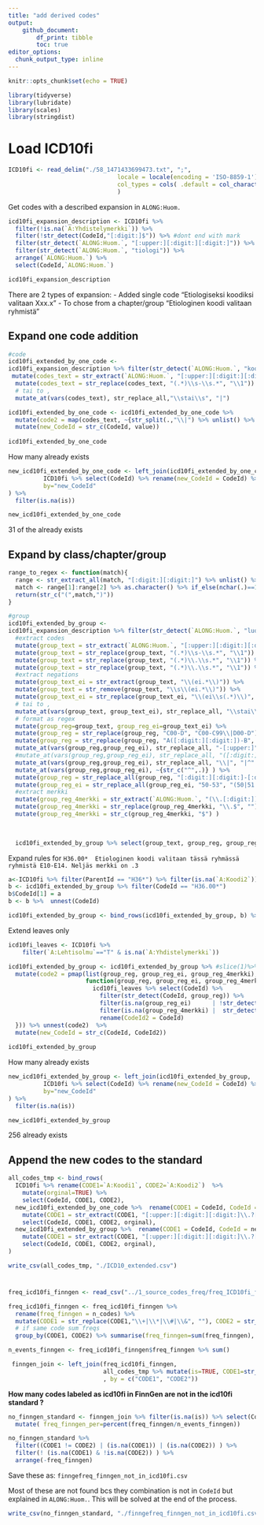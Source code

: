```yaml
---
title: "add derived codes"
output: 
    github_document:
        df_print: tibble
        toc: true
editor_options: 
  chunk_output_type: inline
---
```


```r
knitr::opts_chunk$set(echo = TRUE)

library(tidyverse)
library(lubridate)
library(scales)
library(stringdist)
```


# Load ICD10fi

```r

ICD10fi <- read_delim("./58_1471433699473.txt", ";", 
                               locale = locale(encoding = 'ISO-8859-1'),
                               col_types = cols( .default = col_character() )
                               )

```

Get codes with a described expansion in `ALONG:Huom.`

```r
icd10fi_expansion_description <- ICD10fi %>% 
  filter(!is.na(`A:Yhdistelymerkki`)) %>% 
  filter(!str_detect(CodeId,"[:digit:]$")) %>% #dont end with mark
  filter(str_detect(`ALONG:Huom.`, "[:upper:][:digit:][:digit:]")) %>% 
  filter(str_detect(`ALONG:Huom.`, "tiologi")) %>% 
  arrange(`ALONG:Huom.`) %>% 
  select(CodeId,`ALONG:Huom.`) 

icd10fi_expansion_description
```

There are 2 types of expansion: 
- Added single code "Etiologiseksi koodiksi valitaan Xxx.x"
- To chose from a chapter/group "Etiologinen koodi valitaan ryhmistä"


## Expand one code addition
```r
#code
icd10fi_extended_by_one_code <- 
icd10fi_expansion_description %>% filter(str_detect(`ALONG:Huom.`, "koodik") & !str_detect(`ALONG:Huom.`, "Lisäksi")) %>% 
 mutate(codes_text = str_extract(`ALONG:Huom.`, "[:upper:][:digit:][:digit:].*")) %>% 
  mutate(codes_text = str_replace(codes_text, "(.*)\\s-\\s.*", "\\1")) %>% 
  # tai to , 
  mutate_at(vars(codes_text), str_replace_all,"\\stai\\s", "|")
```

```r
icd10fi_extended_by_one_code <- icd10fi_extended_by_one_code %>% 
  mutate(code2 = map(codes_text, ~{str_split(.,"\\|") %>% unlist() %>% as_tibble()})) %>% unnest(code2) %>% 
  mutate(new_CodeId = str_c(CodeId, value))
  
icd10fi_extended_by_one_code

```

How many already exists
```r
new_icd10fi_extended_by_one_code <- left_join(icd10fi_extended_by_one_code, 
          ICD10fi %>% select(CodeId) %>% rename(new_CodeId = CodeId) %>% mutate(is=TRUE), 
          by="new_CodeId"
) %>%
  filter(is.na(is))

new_icd10fi_extended_by_one_code
```
31 of the already exists 






## Expand by class/chapter/group
```r
range_to_regex <- function(match){
  range <- str_extract_all(match, "[:digit:][:digit:]") %>% unlist() %>% as.integer()
  match <- range[1]:range[2] %>% as.character() %>% if_else(nchar(.)==1, str_c("0",.),.) %>% str_c(collapse = "|")
  return(str_c("(",match,")"))
}

#group
icd10fi_extended_by_group <- 
icd10fi_expansion_description %>% filter(str_detect(`ALONG:Huom.`, "luokasta|luvusta|ryhmistä|ryhmästä|rymistä")) %>% 
  #extract codes
  mutate(group_text = str_extract(`ALONG:Huom.`, "[:upper:][:digit:][:digit:].*")) %>% 
  mutate(group_text = str_replace(group_text, "(.*)\\s-\\s.*", "\\1")) %>% 
  mutate(group_text = str_replace(group_text, "(.*)\\.\\s.*", "\\1")) %>% 
  mutate(group_text = str_replace(group_text, "(.*)\\.\\s.*", "\\1")) %>% 
  #extract negations
  mutate(group_text_ei = str_extract(group_text, "\\(ei.*\\)")) %>% 
  mutate(group_text = str_remove(group_text, "\\s\\(ei.*\\)")) %>% 
  mutate(group_text_ei = str_replace(group_text_ei, "\\(ei\\s(.*)\\)", "\\1")) %>% 
  # tai to , 
  mutate_at(vars(group_text, group_text_ei), str_replace_all, "\\stai\\sryhmistä\\s|\\stai\\sryhmästä\\s|,\\s|\\stai\\s", "|") %>%
  # format as regex
  mutate(group_reg=group_text, group_reg_ei=group_text_ei) %>% 
  mutate(group_reg = str_replace(group_reg, "C00-D", "C00-C99\\|D00-D")) %>% 
  mutate(group_reg = str_replace(group_reg, "A([:digit:][:digit:])-B", "A\\1-A99\\|B00-B")) %>% 
  mutate_at(vars(group_reg,group_reg_ei), str_replace_all, "-[:upper:]", "-" ) %>% 
  #mutate_at(vars(group_reg,group_reg_ei), str_replace_all, "([:digit:][:digit:]-[:digit:][:digit:])", "\\[\\1\\]" ) %>% 
  mutate_at(vars(group_reg,group_reg_ei), str_replace_all, "\\|", "|^" ) %>% 
  mutate_at(vars(group_reg,group_reg_ei), ~{str_c("^",.)} ) %>% 
  mutate(group_reg = str_replace_all(group_reg, "[:digit:][:digit:]-[:digit:][:digit:]", range_to_regex)) %>% 
  mutate(group_reg_ei = str_replace_all(group_reg_ei, "50-53", "(50|51|52|53)"))%>% 
  #extract merkki
  mutate(group_reg_4merkki = str_extract(`ALONG:Huom.`, "(\\.[:digit:])($|\\.$)")) %>% 
  mutate(group_reg_4merkki = str_replace(group_reg_4merkki, "\\.$", "")) %>% 
  mutate(group_reg_4merkki = str_c(group_reg_4merkki, "$") ) 

  
  
  icd10fi_extended_by_group %>% select(group_text, group_reg, group_reg_ei, group_reg_4merkki) %>% print(n=300)

```

Expand rules for  `H36.00*	Etiologinen koodi valitaan tässä ryhmässä ryhmistä E10-E14. Neljäs merkki on .3`

```r
a<-ICD10fi %>% filter(ParentId == "H36*") %>% filter(is.na(`A:Koodi2`)) %>%  select(CodeId)
b <- icd10fi_extended_by_group %>% filter(CodeId == "H36.00*")
b$CodeId[1] = a
b <- b %>%  unnest(CodeId)

icd10fi_extended_by_group <- bind_rows(icd10fi_extended_by_group, b) %>%  distinct()

```


Extend leaves only 
```r
icd10fi_leaves <- ICD10fi %>% 
    filter(`A:Lehtisolmu`=="T" & is.na(`A:Yhdistelymerkki`))
```



```r
icd10fi_extended_by_group <- icd10fi_extended_by_group %>% #slice(1)%>% 
  mutate(code2 = pmap(list(group_reg, group_reg_ei, group_reg_4merkki), 
                      function(group_reg, group_reg_ei, group_reg_4merkki){
                        icd10fi_leaves %>% select(CodeId) %>%  
                          filter(str_detect(CodeId, group_reg)) %>% 
                          filter(is.na(group_reg_ei)      | !str_detect(CodeId, group_reg_ei)) %>% 
                          filter(is.na(group_reg_4merkki) |  str_detect(CodeId, group_reg_4merkki)) %>% 
                          rename(CodeId2 = CodeId)
  })) %>% unnest(code2)  %>% 
  mutate(new_CodeId = str_c(CodeId, CodeId2))
  
icd10fi_extended_by_group

```


How many already exists
```r
new_icd10fi_extended_by_group <- left_join(icd10fi_extended_by_group, 
          ICD10fi %>% select(CodeId) %>% rename(new_CodeId = CodeId) %>% mutate(is=TRUE), 
          by="new_CodeId"
) %>%
  filter(is.na(is))

new_icd10fi_extended_by_group
```
256 already exists 




## Append the new codes to the standard


```r

all_codes_tmp <- bind_rows(
  ICD10fi %>% rename(CODE1=`A:Koodi1`, CODE2=`A:Koodi2`)  %>%
    mutate(orginal=TRUE) %>%  
    select(CodeId, CODE1, CODE2), 
  new_icd10fi_extended_by_one_code %>%  rename(CODE1 = CodeId, CodeId = new_CodeId, CODE2 = value) %>% 
    mutate(CODE1 = str_extract(CODE1, "[:upper:][:digit:][:digit:]\\.?[:digit:]"), orginal=FALSE) %>% 
    select(CodeId, CODE1, CODE2, orginal),
  new_icd10fi_extended_by_group %>%  rename(CODE1 = CodeId, CodeId = new_CodeId, CODE2 = CodeId2) %>% 
    mutate(CODE1 = str_extract(CODE1, "[:upper:][:digit:][:digit:]\\.?[:digit:]"), orginal=FALSE) %>% 
    select(CodeId, CODE1, CODE2, orginal),
)

```


```r
write_csv(all_codes_tmp, "./ICD10_extended.csv")
```


















#

```r
freq_icd10fi_finngen <- read_csv("../1_source_codes_freq/freq_ICD10fi_finngen.csv", ) %>% select(-X1)

freq_icd10fi_finngen <- freq_icd10fi_finngen %>% 
  rename(freq_finngen = n_codes) %>% 
  mutate(CODE1 = str_replace(CODE1,"\\+|\\*|\\#|\\&", ""), CODE2 = str_replace(CODE2,"\\+|\\*|\\#|\\&", "")) %>% 
  # if same code sum freqs
  group_by(CODE1, CODE2) %>% summarise(freq_finngen=sum(freq_finngen),  n_patients=sum(n_patients)) %>% ungroup()

n_events_finngen <- freq_icd10fi_finngen$freq_finngen %>% sum()
```


```r
 finngen_join <- left_join(freq_icd10fi_finngen, 
                           all_codes_tmp %>% mutate(is=TRUE, CODE1=str_replace(CODE1, "\\.", ""), CODE2=str_replace(CODE2, "\\.", ""))
                           , by = c("CODE1", "CODE2"))
```

**How many codes labeled as icd10fi in FinnGen are not in the icd10fi standard ?**
```r
no_finngen_standard <- finngen_join %>% filter(is.na(is)) %>% select(CodeId, CODE1,  CODE2, freq_finngen) %>%
  mutate( freq_finngen_per=percent(freq_finngen/n_events_finngen))
```


```r
no_finngen_standard %>% 
  filter((CODE1 != CODE2) | (is.na(CODE1)) | (is.na(CODE2)) ) %>% 
  filter(! (is.na(CODE1) & !is.na(CODE2)) ) %>%
  arrange(-freq_finngen)
```

Save these as: `finngefreq_finngen_not_in_icd10fi.csv`

Most of these are not found bcs they combination is not in `CodeId` but explained in `ALONG:Huom.`. This will be solved at the end of the process. 

```r
write_csv(no_finngen_standard, "./finngefreq_finngen_not_in_icd10fi.csv")
```









